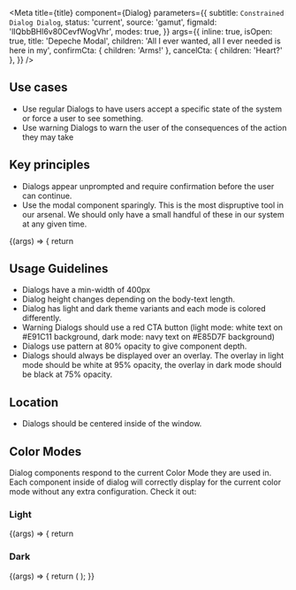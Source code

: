 

<Meta
  title={title}
  component={Dialog}
  parameters={{
    subtitle: `Constrained Dialog Dialog`,
    status: 'current',
    source: 'gamut',
    figmaId: 'lIQbbBHl6v80CevfWogVhr',
    modes: true,
  }}
  args={{
    inline: true,
    isOpen: true,
    title: 'Depeche Modal',
    children: 'All I ever wanted, all I ever needed is here in my',
    confirmCta: { children: 'Arms!' },
    cancelCta: { children: 'Heart?' },
  }}
/>

## Use cases

- Use regular Dialogs to have users accept a specific state of the system or force a user to see something.
- Use warning Dialogs to warn the user of the consequences of the action they may take

## Key principles

- Dialogs appear unprompted and require confirmation before the user can continue.
- Use the modal component sparingly. This is the most dispruptive tool in our arsenal. We should only have a small handful of these in our system at any given time.

<Canvas>
  <Story name="Dialog" height="600px">
    {(args) => {
      return <Dialog {...args} />;
    }}
  </Story>
</Canvas>

<PropsTable story="Dialog" />

## Usage Guidelines

- Dialogs have a min-width of 400px
- Dialog height changes depending on the body-text length.
- Dialog has light and dark theme variants and each mode is colored differently.
- Warning Dialogs should use a red CTA button (light mode: white text on #E91C11 background, dark mode: navy text on #E85D7F background)
- Dialogs use pattern at 80% opacity to give component depth.
- Dialogs should always be displayed over an overlay. The overlay in light mode should be white at 95% opacity, the overlay in dark mode should be black at 75% opacity.

## Location

- Dialogs should be centered inside of the window.

## Color Modes

Dialog components respond to the current <LinkTo id="foundations-color-mode--page">Color Mode</LinkTo> they are used in. Each component inside of dialog will correctly display for the current color mode without any extra configuration.
Check it out:

### Light

<Canvas>
  <Story name="Light" height="600px">
    {(args) => {
      return <Dialog {...args} />;
    }}
  </Story>
</Canvas>

### Dark

<Canvas>
  <Story name="Dark" height="600px" args={{ mode: 'dark' }}>
    {(args) => {
      return (
        <ColorMode mode="dark">
          <Dialog {...args} />
        </ColorMode>
      );
    }}
  </Story>
</Canvas>
